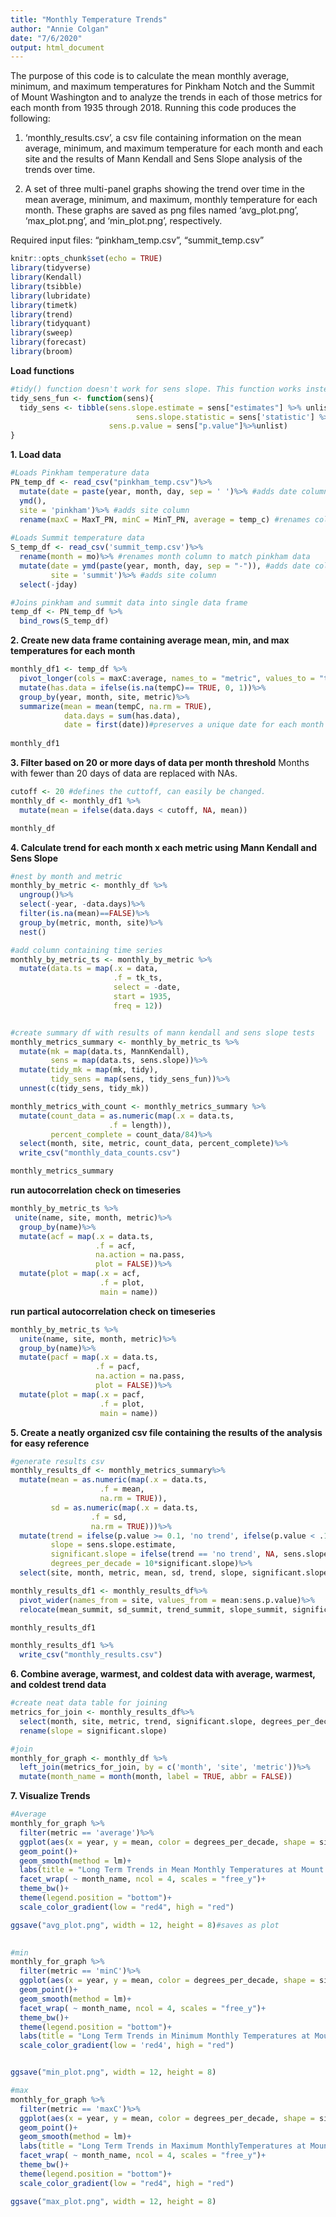 ```yaml
---
title: "Monthly Temperature Trends"
author: "Annie Colgan"
date: "7/6/2020"
output: html_document
---
```


The purpose of this code is to calculate the mean monthly average, minimum, and maximum temperatures for Pinkham Notch and the Summit of Mount Washington and to analyze the trends in each of those metrics for each month from 1935 through 2018. Running this code produces the following:

1. 'monthly_results.csv', a csv file containing information on the mean average, minimum, and maximum temperature for each month and each site and the results of Mann Kendall and Sens Slope analysis of the trends over time. 

2. A set of three multi-panel graphs showing the trend over time in the mean average, minimum, and maximum, monthly temperature for each month. These graphs are saved as png files named 'avg_plot.png', 'max_plot.png', and 'min_plot.png', respectively. 

Required input files: "pinkham_temp.csv", "summit_temp.csv"

```r
knitr::opts_chunk$set(echo = TRUE)
library(tidyverse)
library(Kendall)
library(tsibble)
library(lubridate)
library(timetk)
library(trend)
library(tidyquant)
library(sweep)
library(forecast)
library(broom)
```

**Load functions**
```r
#tidy() function doesn't work for sens slope. This function works instead. 
tidy_sens_fun <- function(sens){
  tidy_sens <- tibble(sens.slope.estimate = sens["estimates"] %>% unlist, 
                            sens.slope.statistic = sens['statistic'] %>% unlist,
                      sens.p.value = sens["p.value"]%>%unlist)
}
```


**1. Load data**
```r
#Loads Pinkham temperature data
PN_temp_df <- read_csv("pinkham_temp.csv")%>%
  mutate(date = paste(year, month, day, sep = ' ')%>% #adds date column
  ymd(),
  site = 'pinkham')%>% #adds site column
  rename(maxC = MaxT_PN, minC = MinT_PN, average = temp_c) #renames columns to match summit data
  
#Loads Summit temperature data
S_temp_df <- read_csv('summit_temp.csv')%>%
  rename(month = mo)%>% #renames month column to match pinkham data
  mutate(date = ymd(paste(year, month, day, sep = "-")), #adds date column
         site = 'summit')%>% #adds site column
  select(-jday) 

#Joins pinkham and summit data into single data frame
temp_df <- PN_temp_df %>%
  bind_rows(S_temp_df) 
```

**2. Create new data frame containing average mean, min, and max temperatures for each month**
```r
monthly_df1 <- temp_df %>%
  pivot_longer(cols = maxC:average, names_to = "metric", values_to = "tempC")%>%
  mutate(has.data = ifelse(is.na(tempC)== TRUE, 0, 1))%>%
  group_by(year, month, site, metric)%>%
  summarize(mean = mean(tempC, na.rm = TRUE),
            data.days = sum(has.data),
            date = first(date))#preserves a unique date for each month needed to create a ts
        
monthly_df1
```

**3. Filter based on 20 or more days of data per month threshold** Months with fewer than 20 days of data are replaced with NAs. 
```r
cutoff <- 20 #defines the cuttoff, can easily be changed. 
monthly_df <- monthly_df1 %>%
  mutate(mean = ifelse(data.days < cutoff, NA, mean))

monthly_df
```

**4. Calculate trend for each month x each metric using Mann Kendall and Sens Slope**
```r
#nest by month and metric
monthly_by_metric <- monthly_df %>%
  ungroup()%>%
  select(-year, -data.days)%>%
  filter(is.na(mean)==FALSE)%>%
  group_by(metric, month, site)%>% 
  nest()

#add column containing time series
monthly_by_metric_ts <- monthly_by_metric %>%
  mutate(data.ts = map(.x = data,
                       .f = tk_ts,
                       select = -date,
                       start = 1935,
                       freq = 12))


#create summary df with results of mann kendall and sens slope tests
monthly_metrics_summary <- monthly_by_metric_ts %>%
  mutate(mk = map(data.ts, MannKendall),
         sens = map(data.ts, sens.slope))%>%
  mutate(tidy_mk = map(mk, tidy),
         tidy_sens = map(sens, tidy_sens_fun))%>%
  unnest(c(tidy_sens, tidy_mk))

monthly_metrics_with_count <- monthly_metrics_summary %>%
  mutate(count_data = as.numeric(map(.x = data.ts,
                      .f = length)),
         percent_complete = count_data/84)%>%
  select(month, site, metric, count_data, percent_complete)%>%
  write_csv("monthly_data_counts.csv")

monthly_metrics_summary
```

**run autocorrelation check on timeseries**
```r
monthly_by_metric_ts %>%
 unite(name, site, month, metric)%>%
  group_by(name)%>%
  mutate(acf = map(.x = data.ts,
                   .f = acf,
                   na.action = na.pass, 
                   plot = FALSE))%>%
  mutate(plot = map(.x = acf,
                    .f = plot, 
                    main = name))

```
 
 **run partical autocorrelation check on timeseries**
```r
monthly_by_metric_ts %>%
  unite(name, site, month, metric)%>%
  group_by(name)%>%
  mutate(pacf = map(.x = data.ts,
                   .f = pacf,
                   na.action = na.pass, 
                   plot = FALSE))%>%
  mutate(plot = map(.x = pacf,
                    .f = plot, 
                    main = name))
```


**5. Create a neatly organized csv file containing the results of the analysis for easy reference**
```r
#generate results csv
monthly_results_df <- monthly_metrics_summary%>%
  mutate(mean = as.numeric(map(.x = data.ts, 
                    .f = mean,
                    na.rm = TRUE)),
         sd = as.numeric(map(.x = data.ts,
                  .f = sd,
                  na.rm = TRUE)))%>%
  mutate(trend = ifelse(p.value >= 0.1, 'no trend', ifelse(p.value < .1 & p.value >= .05, 'not significant', ifelse(kendall_score > 0, "increasing", "decreasing"))),
         slope = sens.slope.estimate,
         significant.slope = ifelse(trend == 'no trend', NA, sens.slope.estimate),
         degrees_per_decade = 10*significant.slope)%>%
  select(site, month, metric, mean, sd, trend, slope, significant.slope, degrees_per_decade, sens.p.value)

monthly_results_df1 <- monthly_results_df%>%
  pivot_wider(names_from = site, values_from = mean:sens.p.value)%>%
  relocate(mean_summit, sd_summit, trend_summit, slope_summit, significant.slope_summit, degrees_per_decade_summit, sens.p.value_summit, .after = sens.p.value_pinkham)

monthly_results_df1

monthly_results_df1 %>%
  write_csv("monthly_results.csv")
```

**6. Combine average, warmest, and coldest data with average, warmest, and coldest trend data**

```r
#create neat data table for joining
metrics_for_join <- monthly_results_df%>%
  select(month, site, metric, trend, significant.slope, degrees_per_decade)%>%
  rename(slope = significant.slope)

#join
monthly_for_graph <- monthly_df %>%
  left_join(metrics_for_join, by = c('month', 'site', 'metric'))%>%
  mutate(month_name = month(month, label = TRUE, abbr = FALSE))

```


**7. Visualize Trends**

```r
#Average
monthly_for_graph %>%
  filter(metric == 'average')%>%
  ggplot(aes(x = year, y = mean, color = degrees_per_decade, shape = site)) +
  geom_point()+
  geom_smooth(method = lm)+
  labs(title = "Long Term Trends in Mean Monthly Temperatures at Mount Washington and Pinkham Notch", y = "Mean Monthly Temperature (°C)", x = "Year (1935 - 2018)", color = "Degrees of Warming per Decade")+
  facet_wrap( ~ month_name, ncol = 4, scales = "free_y")+
  theme_bw()+
  theme(legend.position = "bottom")+
  scale_color_gradient(low = "red4", high = "red")

ggsave("avg_plot.png", width = 12, height = 8)#saves as plot
  

#min
monthly_for_graph %>%
  filter(metric == 'minC')%>%
  ggplot(aes(x = year, y = mean, color = degrees_per_decade, shape = site)) +
  geom_point()+
  geom_smooth(method = lm)+
  facet_wrap( ~ month_name, ncol = 4, scales = "free_y")+
  theme_bw()+
  theme(legend.position = "bottom")+
  labs(title = "Long Term Trends in Minimum Monthly Temperatures at Mount Washington and Pinkham Notch ", y = "Mean Minimum Temperature (°C)", x = "Year (1935 - 2018)", color = "Degrees of Warming per Decade")+
  scale_color_gradient(low = 'red4', high = "red")


ggsave("min_plot.png", width = 12, height = 8)

#max
monthly_for_graph %>%
  filter(metric == 'maxC')%>%
  ggplot(aes(x = year, y = mean, color = degrees_per_decade, shape = site)) +
  geom_point()+
  geom_smooth(method = lm)+
  labs(title = "Long Term Trends in Maximum MonthlyTemperatures at Mount Washington and Pinkham Notch", y = "Mean Maximum Temperature (°C)", x = "Year (1935 - 2018)", color = "Degrees of Warming per Decade")+
  facet_wrap( ~ month_name, ncol = 4, scales = "free_y")+
  theme_bw()+
  theme(legend.position = "bottom")+
  scale_color_gradient(low = "red4", high = "red")

ggsave("max_plot.png", width = 12, height = 8)

```